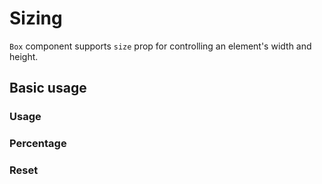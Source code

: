 
# Sizing

`Box` component supports `size` prop for controlling an element's width and height.

<Scale values={tokens.size} />

## Basic usage

### Usage

<ax-demo name="sizing/size/usage" />

### Percentage

<ax-demo name="sizing/size/percentage-usage" />

### Reset

<ax-demo name="sizing/size/reset-usage" />
